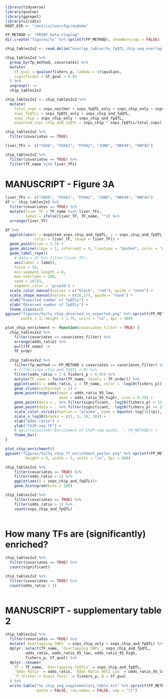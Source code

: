 ```r
library(tidyverse)
library(qvalue)
library(ggrepel)
library(viridis)
ROOT_DIR <- "/mnt/isilon/sfgi/dudekm"
```

```r
FP_METHOD <- "PRINT_beta_cloglog"
dir.create("figures/%s" %>% sprintf(FP_METHOD), showWarnings = FALSE)
```


```r
chip_tables2x2 <- read.delim("overlap_tables/%s_fpQTL_chip-seq_overlap.txt" %>% sprintf(FP_METHOD))

chip_tables2x2 %>%
  group_by(fp_method, covariates) %>%
  mutate(
    ST_qval = qvalue(fishers_p, lambda = 0)$qvalues,
    significant = ST_qval < 0.05
  ) %>%
  ungroup() ->
  chip_tables2x2

chip_tables2x2 <- chip_tables2x2 %>%
  mutate(
    total_snps = snps_neither + snps_fpQTL_only + snps_chip_only + snps_chip_and_fpQTL,
    snps_fpQTLs = snps_fpQTL_only + snps_chip_and_fpQTL,
    snps_chip = snps_chip_only + snps_chip_and_fpQTL,
    expected_snps_chip_and_fpQTL = snps_chip * snps_fpQTLs/total_snps)

chip_tables2x2 %>%
  filter(covariates == TRUE)
```

```r
liver_TFs <- c("SOX6", "FOXA1", "FOXA2", "JUND", "HNF4A", "HNF4G")

chip_tables2x2 %>%
  filter(covariates == TRUE) %>%
  filter(TF_name %in% liver_TFs)
```

# MANUSCRIPT - Figure 3A
```r
liver_TFs <- c("SOX6", "FOXA1", "FOXA2", "JUND", "HNF4A", "HNF4G")
df <- chip_tables2x2 %>%
  filter(covariates == TRUE) %>%
  mutate(liver_TF = TF_name %in% liver_TFs,
         label = ifelse(liver_TF, TF_name, "")) %>%
  arrange(liver_TF)

df %>%
  ggplot(aes(x = expected_snps_chip_and_fpQTL, y = snps_chip_and_fpQTL, 
             color = liver_TF, shape = liver_TF)) +
  geom_point(size = 2.5) +
  geom_abline(slope = 1, intercept = 0, linetype = "dashed", color = "grey") +
  geom_label_repel(
    # data = df %>% filter(liver_TF),
    aes(label = label),
    force = 50,
    min.segment.length = 0,
    max.overlaps = 100,
    seed = 26743,
    segment.color = 'grey50') +
  scale_color_manual(values = c("black", "red"), guide = "none") +
  scale_shape_manual(values = c(16,17), guide = "none") +
  xlab("Expected number of fpQTLs") +
  ylab("Observed number of fpQTLs") +
  theme_classic() 
ggsave("figures/%s/%s_chip_observed_vs_expected.png" %>% sprintf(FP_METHOD, FP_METHOD), 
       width = 3, height = 3.75, units = "in", dpi = 300)
```



```r
plot_chip_enrichment <- function(covariates_filter = TRUE) {
  chip_tables2x2 %>%
    filter(covariates == covariates_filter) %>%
    arrange(odds_ratio) %>%
    pull(TF_name) ->
    TF_order
  
  chip_tables2x2 %>%
    filter(fp_method == FP_METHOD & covariates == covariates_filter) %>%
    # filter(snps_chip_and_fpQTL > 0) %>%
    filter(odds_ratio > 1 & fishers_p < 0.05) %>%
    mutate(TF_name = factor(TF_name, levels = TF_order)) %>%
    ggplot(aes(x = odds_ratio, y = TF_name, color = -log10(fishers_p))) + 
    geom_vline(xintercept = 1) +
    geom_pointrange(aes(xmin = odds_ratio_95_low, 
                        xmax = odds_ratio_95_high), size = 0.75) +
    geom_point(data = . %>% filter(significant, -log10(fishers_p) < 15),  shape = "*", color = "black", size = 4) +
    geom_point(data = . %>% filter(significant, -log10(fishers_p) >= 15), shape = "*", color = "white", size = 4) +
    scale_color_viridis(option = "plasma", name = bquote(-log[10](p)), direction = -1) +
    scale_x_log10(breaks = c(1, 3, 10, 30)) +
    xlab("Odds ratio") +
    ylab("ChIP-seq TF") +
    # ggtitle(paste0("Enrichment of ChIP-seq peaks, ", FP_METHOD)) +
    theme_bw()
}

plot_chip_enrichment()
ggsave("figures/%s/%s_chip_tf_enrichment_poster.png" %>% sprintf(FP_METHOD, FP_METHOD),
         height = 9, width = 5, units = "in", dpi = 600)
```

```r
chip_tables2x2 %>%
    filter(covariates == TRUE) %>%
    filter(odds_ratio > 1) %>%
    ggplot(aes(x = snps_chip_and_fpQTL))+
    geom_histogram(bins = 100)

chip_tables2x2 %>%
    filter(covariates == TRUE) %>%
    filter(odds_ratio > 1) %>%
    count(snps_chip_and_fpQTL)
    
```
# How many TFs are (significantly) enriched?
```r
chip_tables2x2 %>%
  filter(covariates == TRUE) %>%
  count(significant)

chip_tables2x2 %>%
  filter(covariates == TRUE) %>%
  count(odds_ratio > 1)
  
```


# MANUSCRIPT - supplementary table 2
```r
chip_tables2x2 %>%
  filter(covariates == TRUE) %>%
  mutate(`Overlapping SNPs` = snps_chip_only + snps_chip_and_fpQTL) %>%
  dplyr::select(TF_name, `Overlapping SNPs`, snps_chip_and_fpQTL, 
         odds_ratio, odds_ratio_95_low, odds_ratio_95_high,
         fishers_p, ST_qval) %>%
  dplyr::rename(
    TF = TF_name, `Overlapping fpQTLs` = snps_chip_and_fpQTL, 
    `Odds Ratio` = odds_ratio, `Odds Ratio 95CI Low` = odds_ratio_95_low, `Odds Ratio 95CI High` = odds_ratio_95_high, 
    `P (Fisher's Exact Test)` = fishers_p, Q = ST_qval
  ) %>%
  write.table("%s_chip_seq_supplementary_table.txt" %>% sprintf(FP_METHOD),
              quote = FALSE, row.names = FALSE, sep = "\t")
```

